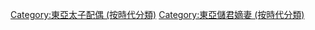 [[Category:東亞太子配偶_(按時代分類)|Category:東亞太子配偶 (按時代分類)]]
[[Category:東亞儲君嫡妻_(按時代分類)|Category:東亞儲君嫡妻 (按時代分類)]]